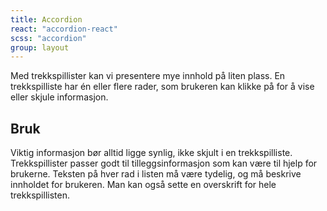 ```yaml
---
title: Accordion
react: "accordion-react"
scss: "accordion"
group: layout
---
```



<Ingress>
    Med trekkspillister kan vi presentere mye innhold på liten plass. En trekkspilliste har én eller flere rader, som
    brukeren kan klikke på for å vise eller skjule informasjon.
</Ingress>
<ComponentExample
    component={AccordionExample}
    knobs={{
        boolProps: ["Invertert"],
    }}
/>

## Bruk

Viktig informasjon bør alltid ligge synlig, ikke skjult i en trekkspilliste. Trekkspillister passer godt til tilleggsinformasjon som kan være til hjelp for brukerne. Teksten på hver rad i listen må være tydelig, og må beskrive innholdet for brukeren. Man kan også sette en overskrift for hele trekkspillisten.
